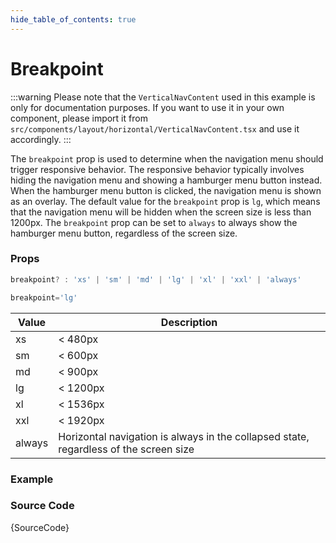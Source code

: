 ```yaml
---
hide_table_of_contents: true
---
```



# Breakpoint

:::warning
Please note that the `VerticalNavContent` used in this example is only for documentation purposes. If you want to use it in your own component, please import it from `src/components/layout/horizontal/VerticalNavContent.tsx` and use it accordingly.
:::

The `breakpoint` prop is used to determine when the navigation menu should trigger responsive behavior. The responsive behavior typically involves hiding the navigation menu and showing a hamburger menu button instead. When the hamburger menu button is clicked, the navigation menu is shown as an overlay. The default value for the `breakpoint` prop is `lg`, which means that the navigation menu will be hidden when the screen size is less than 1200px. The `breakpoint` prop can be set to `always` to always show the hamburger menu button, regardless of the screen size.

### Props

```ts noCopy
breakpoint? : 'xs' | 'sm' | 'md' | 'lg' | 'xl' | 'xxl' | 'always'
```

```ts noCopy title='Default Value'
breakpoint='lg'
```

| Value  | Description                                                                         |
| ------ | ----------------------------------------------------------------------------------- |
| xs     | < 480px                                                                             |
| sm     | < 600px                                                                             |
| md     | < 900px                                                                             |
| lg     | < 1200px                                                                            |
| xl     | < 1536px                                                                            |
| xxl    | < 1920px                                                                            |
| always | Horizontal navigation is always in the collapsed state, regardless of the screen size |

### Example

<IframeWindow url='https://demos.themeselection.com/materio-mui-nextjs-admin-template/demo-1/en/menu-examples/horizontal-menu/horizontal-nav/breakpoint' />

### Source Code

<TsToJsCodeSnippet>{SourceCode}</TsToJsCodeSnippet>

